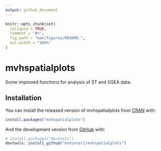 ```yaml
---
output: github_document
---
```


<!-- README.md is generated from README.Rmd. Please edit that file -->

```r
knitr::opts_chunk$set(
  collapse = TRUE,
  comment = "#>",
  fig.path = "man/figures/README-",
  out.width = "100%"
)
```

# mvhspatialplots

<!-- badges: start -->
<!-- badges: end -->

Some improved functions for analysis of ST and GSEA data.

## Installation

You can install the released version of mvhspatialplots from [CRAN](https://CRAN.R-project.org) with:

``` r
install.packages("mvhspatialplots")
```

And the development version from [GitHub](https://github.com/) with:

``` r
# install.packages("devtools")
devtools::install_github("mvhunter1/mvhspatialplots")
```

